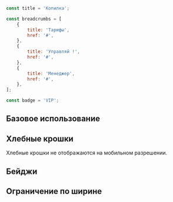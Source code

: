 
```javascript collapse=Демо данные

const title = 'Копилка';

const breadcrumbs = [
    {
        title: 'Тарифы',
        href: '#',
    },
    {
        title: 'Управляй !',
        href: '#',
    },
    {
        title: 'Менеджер',
        href: '#',
    },
];

const badge = 'VIP';

```

## Базовое использование

<Playground>
    <PageTitle title={title} />
</Playground>

## Хлебные крошки

Хлебные крошки не отображаются на мобильном разрешении.

<Playground>
    <PageTitle title={title} breadcrumbs={breadcrumbs} />
</Playground>

## Бейджи

<Playground>
    <PageTitle title={title} badge={badge} />
</Playground>

## Ограничение по ширине

<Playground>
    <PageTitle title={title} breadcrumbs={breadcrumbs} badge={badge} isFullWidth={false} />
</Playground>

